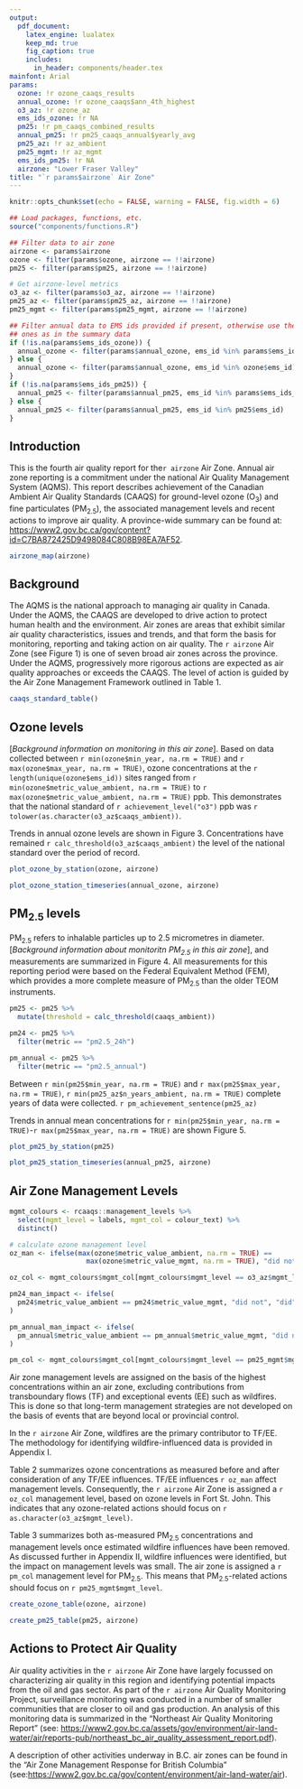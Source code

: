 ```yaml
---
output: 
  pdf_document:
    latex_engine: lualatex
    keep_md: true
    fig_caption: true
    includes:
      in_header: components/header.tex
mainfont: Arial
params:
  ozone: !r ozone_caaqs_results
  annual_ozone: !r ozone_caaqs$ann_4th_highest
  o3_az: !r ozone_az
  ems_ids_ozone: !r NA
  pm25: !r pm_caaqs_combined_results
  annual_pm25: !r pm25_caaqs_annual$yearly_avg
  pm25_az: !r az_ambient
  pm25_mgmt: !r az_mgmt
  ems_ids_pm25: !r NA
  airzone: "Lower Fraser Valley"
title: "`r params$airzone` Air Zone"
---
```


<!-- Load functions, filter data to airzone -->

```r
knitr::opts_chunk$set(echo = FALSE, warning = FALSE, fig.width = 6)

## Load packages, functions, etc.
source("components/functions.R")

## Filter data to air zone
airzone <- params$airzone
ozone <- filter(params$ozone, airzone == !!airzone)
pm25 <- filter(params$pm25, airzone == !!airzone)

# Get airzone-level metrics
o3_az <- filter(params$o3_az, airzone == !!airzone)
pm25_az <- filter(params$pm25_az, airzone == !!airzone)
pm25_mgmt <- filter(params$pm25_mgmt, airzone == !!airzone)

## Filter annual data to EMS ids provided if present, otherwise use the same
## ones as in the summary data
if (!is.na(params$ems_ids_ozone)) {
  annual_ozone <- filter(params$annual_ozone, ems_id %in% params$ems_ids_ozone)
} else {
  annual_ozone <- filter(params$annual_ozone, ems_id %in% ozone$ems_id)
}
if (!is.na(params$ems_ids_pm25)) {
  annual_pm25 <- filter(params$annual_pm25, ems_id %in% params$ems_ids_pm25)
} else {
  annual_pm25 <- filter(params$annual_pm25, ems_id %in% pm25$ems_id)
}

```

## Introduction

This is the fourth air quality report for the`r airzone` Air Zone. Annual air zone reporting is a commitment under the national Air Quality Management System (AQMS). This report describes achievement of the Canadian Ambient Air Quality Standards (CAAQS) for ground-level ozone (O~3~) and fine particulates (PM~2.5~), the associated management levels and recent actions to improve air quality. A province-wide summary can be found at: <https://www2.gov.bc.ca/gov/content?id=C7BA872425D9498084C808B98EA7AF52>.



<!-- Airzone map-->


```r
airzone_map(airzone)
```

## Background

The AQMS is the national approach to managing air quality in Canada. Under the AQMS, the CAAQS are developed to drive action to protect human health and the environment. Air zones are areas that exhibit similar air quality characteristics, issues and trends, and that form the basis for monitoring, reporting and taking action on air quality. The `r airzone` Air Zone (see Figure 1) is one of seven broad air zones across the province. Under the AQMS, progressively more rigorous actions are expected as air quality approaches or exceeds the CAAQS. The level of action is guided by the Air Zone Management Framework outlined in Table 1. 

```r
caaqs_standard_table()
```

## Ozone levels

[*Background information on monitoring in this air zone*]. Based on data collected between `r min(ozone$min_year, na.rm = TRUE)` and `r max(ozone$max_year, na.rm = TRUE)`, ozone concentrations at the `r length(unique(ozone$ems_id))` sites ranged from 
`r min(ozone$metric_value_ambient, na.rm = TRUE)` to `r max(ozone$metric_value_ambient, na.rm = TRUE)` ppb. This demonstrates that the national standard of `r achievement_level("o3")` ppb was `r tolower(as.character(o3_az$caaqs_ambient))`.

Trends in annual ozone levels are shown in Figure 3. Concentrations have remained `r calc_threshold(o3_az$caaqs_ambient)` the level of the national standard over the period of record.

<!-- Ozone by station -->

```r
plot_ozone_by_station(ozone, airzone)
```

<!-- Annual trends in ozone concentrations -->

```r

plot_ozone_station_timeseries(annual_ozone, airzone)

```

## PM$_{2.5}$ levels

PM~2.5~ refers to inhalable particles up to 2.5 micrometres in diameter. [*Background information about monitoritn PM~2.5~ in this air zone*], and measurements are summarized in Figure 4. All measurements for this reporting period were based on the Federal Equivalent Method (FEM), which provides a more complete measure of PM~2.5~ than the older TEOM instruments. 

```r
pm25 <- pm25 %>% 
  mutate(threshold = calc_threshold(caaqs_ambient))

pm24 <- pm25 %>%
  filter(metric == "pm2.5_24h") 

pm_annual <- pm25 %>%
  filter(metric == "pm2.5_annual")
```


Between `r min(pm25$min_year, na.rm = TRUE)` and `r max(pm25$max_year, na.rm = TRUE)`, `r min(pm25_az$n_years_ambient, na.rm = TRUE)` complete years of data were collected. 
`r pm_achievement_sentence(pm25_az)`

Trends in annual mean concentrations for `r min(pm25$min_year, na.rm = TRUE)`-`r max(pm25$max_year, na.rm = TRUE)` are shown Figure 5. 

<!-- PM2.5 by station -->

```r
plot_pm25_by_station(pm25)
```

<!-- PM Annual trends in PM 2.5 -->

```r
plot_pm25_station_timeseries(annual_pm25, airzone)
```

## Air Zone Management Levels

```r

mgmt_colours <- rcaaqs::management_levels %>% 
  select(mgmt_level = labels, mgmt_col = colour_text) %>% 
  distinct()

# calculate ozone management level 
oz_man <- ifelse(max(ozone$metric_value_ambient, na.rm = TRUE) == 
                   max(ozone$metric_value_mgmt, na.rm = TRUE), "did not", "did")

oz_col <- mgmt_colours$mgmt_col[mgmt_colours$mgmt_level == o3_az$mgmt_level]

pm24_man_impact <- ifelse(
  pm24$metric_value_ambient == pm24$metric_value_mgmt, "did not", "did"
)

pm_annual_man_impact <- ifelse(
  pm_annual$metric_value_ambient == pm_annual$metric_value_mgmt, "did not", "did"
)

pm_col <- mgmt_colours$mgmt_col[mgmt_colours$mgmt_level == pm25_mgmt$mgmt_level]
```


Air zone management levels are assigned on the basis of the highest concentrations within an air zone, excluding contributions from transboundary flows (TF) and exceptional events (EE) such as wildfires. This is done so that long-term management strategies are not developed on the basis of events that are beyond local or provincial control. 

In the `r airzone` Air Zone, wildfires are the primary contributor to TF/EE. The methodology for identifying wildfire-influenced data is provided in Appendix I. 

Table 2 summarizes ozone concentrations as measured before and after consideration of any TF/EE influences. TF/EE influences `r oz_man` affect management levels. Consequently, the `r airzone`  Air Zone is assigned a `r oz_col `  management level, based on ozone levels in Fort St. John. This indicates that any ozone-related actions should focus on `r as.character(o3_az$mgmt_level)`.

Table 3 summarizes both as-measured PM~2.5~ concentrations and management levels once estimated wildfire influences have been removed. As discussed further in Appendix II, wildfire influences were identified, but the impact on management levels was small. The air zone is assigned a `r pm_col` management level for PM~2.5~. This means that PM~2.5~-related actions should focus on `r pm25_mgmt$mgmt_level`.

<!-- Summary of ozone concentrations as measured and air zone management levels -->

```r
create_ozone_table(ozone, airzone)
```

<!-- Summary of PM2.5 concentrations as measured and air zone management levels -->

```r
create_pm25_table(pm25, airzone)
```

## Actions to Protect Air Quality

Air quality activities in the `r airzone` Air Zone have largely focussed on characterizing air quality in this region and identifying potential impacts from the oil and gas sector. As part of the `r airzone` Air Quality Monitoring Project, surveillance monitoring was conducted in a number of smaller communities that are closer to oil and gas production. An analysis of this monitoring data is summarized in the "Northeast Air Quality Monitoring Report" (see: <https://www2.gov.bc.ca/assets/gov/environment/air-land-water/air/reports-pub/northeast_bc_air_quality_assessment_report.pdf>). 

A description of other activities underway in B.C. air zones can be found in the "Air Zone Management Response for British Columbia" (see:<https://www2.gov.bc.ca/gov/content/environment/air-land-water/air>). 

